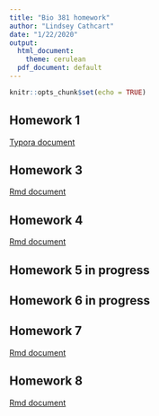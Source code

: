 ```yaml
---
title: "Bio 381 homework"
author: "Lindsey Cathcart"
date: "1/22/2020"
output:
  html_document:
    theme: cerulean
  pdf_document: default
---
```


```r
knitr::opts_chunk$set(echo = TRUE)
```

## Homework 1
[Typora document](typora testing.html)


## Homework 3
[Rmd document](homework-3.html)

## Homework 4
[Rmd document](homework_04.html)

## Homework 5 in progress

## Homework 6 in progress

## Homework 7
[Rmd document](homework7.html)

## Homework 8
[Rmd document](homework8.html)


